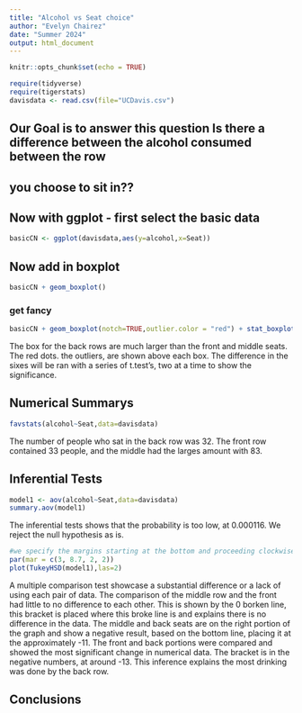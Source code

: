 ```yaml
---
title: "Alcohol vs Seat choice"
author: "Evelyn Chairez"
date: "Summer 2024"
output: html_document
---
```


```r
knitr::opts_chunk$set(echo = TRUE)
```

```r
require(tidyverse)
require(tigerstats)
davisdata <- read.csv(file="UCDavis.csv")
```
## Our Goal is to answer this question Is there a difference between the alcohol consumed between the row
## you choose to sit in??

## Now with ggplot - first select the basic data

```r
basicCN <- ggplot(davisdata,aes(y=alcohol,x=Seat))
```
## Now add in boxplot

```r
basicCN + geom_boxplot()
```
  
  
### get fancy  

```r
basicCN + geom_boxplot(notch=TRUE,outlier.color = "red") + stat_boxplot(geom ='errorbar') + labs(title="Fancy notch boxplot \n with 2 lines")
```


The box for the back rows are much larger than the front and middle seats. The red dots. the outliers, are shown above each box. The difference in the sixes will be ran with a series of t.test's, two at a time to show the significance. 

## Numerical Summarys 

```r
favstats(alcohol~Seat,data=davisdata)
```

The number of people who sat in the back row was 32. The front row contained 33 people, and the middle had the larges amount with 83. 


## Inferential Tests
```r
model1 <- aov(alcohol~Seat,data=davisdata)
summary.aov(model1)
```

The inferential tests shows that the probability is too low, at 0.000116. We reject the null hypothesis as is.


```r
#we specify the margins starting at the bottom and proceeding clockwise - thus 8.7 is the left side margin to hold the names of the factors
par(mar = c(3, 8.7, 2, 2))
plot(TukeyHSD(model1),las=2)
```
  
A multiple comparison test showcase a substantial difference or a lack of using each pair of data. The comparison of the middle row and the front had little to no difference to each other. This is shown by the 0 borken line, this bracket is placed where this broke line is and explains there is no difference in the data. The middle and back seats are on the right portion of the graph and show a negative result, based on the bottom line, placing it at the approximately -11. The front and back portions were compared and showed the most significant change in numerical data. The bracket is in the negative numbers, at around -13. This inference explains the most drinking was done by the back row. 

## Conclusions



